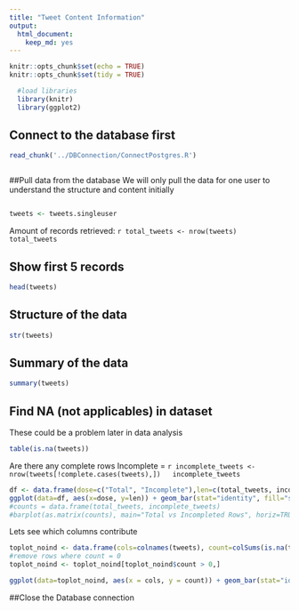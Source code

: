 ```yaml
---
title: "Tweet Content Information"
output: 
  html_document: 
    keep_md: yes
---
```


```r
knitr::opts_chunk$set(echo = TRUE)
knitr::opts_chunk$set(tidy = TRUE)
```

```r
  #load libraries
  library(knitr)
  library(ggplot2)
```

## Connect to the database first
```r
read_chunk('../DBConnection/ConnectPostgres.R')
```

```r
```

##Pull data from the database
We will only pull the data for one user to understand the structure and content initially

```r
```

```r
tweets <- tweets.singleuser
```

Amount of records retrieved: `r total_tweets <- nrow(tweets)
  total_tweets`

## Show first 5 records
```r
head(tweets)
```

## Structure of the data

```r
str(tweets)
```

## Summary of the data

```r
summary(tweets)
```

## Find NA (not applicables) in dataset 
These could be a problem later in data analysis
```r
table(is.na(tweets))
```

Are there any complete rows
Incomplete = `r incomplete_tweets <- nrow(tweets[!complete.cases(tweets),])
  incomplete_tweets`

```r
df <- data.frame(dose=c("Total", "Incomplete"),len=c(total_tweets, incomplete_tweets))
ggplot(data=df, aes(x=dose, y=len)) + geom_bar(stat="identity", fill="steelblue") + theme_minimal() + coord_flip() + theme(axis.title=element_blank())
#counts = data.frame(total_tweets, incomplete_tweets)
#barplot(as.matrix(counts), main="Total vs Incompleted Rows", horiz=TRUE, names.arg=c("Total", "Incomplete"), row=c("darkblue","red"))
```

Lets see which columns contribute
```r
toplot_noind <- data.frame(cols=colnames(tweets), count=colSums(is.na(tweets)))
#remove rows where count = 0
toplot_noind <- toplot_noind[toplot_noind$count > 0,]

ggplot(data=toplot_noind, aes(x = cols, y = count)) + geom_bar(stat="identity", fill="steelblue") + theme_minimal() + theme(axis.title=element_blank())+theme(axis.text.x = element_text(angle = 90, hjust = 1))
```

##Close the Database connection
```r
```